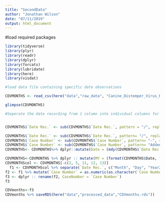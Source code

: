 ---
title: "SecondData"
author: "Jonathan Wilson"
date: "07/11/2019"
output: html_document
---

#load required packages

```{r}
library(tidyverse)
library(plyr)
library(readr)
library(dplyr)
library(forcats)
library(lubridate)
library(here)
library(visdat)


```
```{r}
#load data file containing specific date observations

CDVMONTHS <- read_csv(here("data","raw_data", "Canine_Distemper_Virus_Reports.csv"))

glimpse(CDVMONTHS)
```

```{r}
#Seperate the date recording from 1 column into individual columns for day, month and year and convert to numeric


CDVMONTHS$`Date Rec.` <- sub(CDVMONTHS$`Date Rec.`, pattern = "/", replacement = "-")

CDVMONTHS$`Date Rec.` <- sub(CDVMONTHS$`Date Rec.`, pattern= "/", replacement = "-")
CDVMONTHS$`Case Number` <- sub(CDVMONTHS$`Case Number`, pattern= "-", replacement = "") 
CDVMONTHS$`Case Number` <- sub(CDVMONTHS$`Case Number`, pattern= "Addendum", replacement = "") 
CDVMONTHS<- CDVMONTHS%>% dplyr::mutate(Date = (mdy(CDVMONTHS$`Date Rec.`)))

CDVMONTHS<-CDVMONTHS %>% dplyr :: mutate(MY = (format(CDVMONTHS$Date, format="%m-%y")))
CDVMONTHScol <- CDVMONTHS[-c(2, 5, 11, 12, 13)]
  f1 <- CDVMONTHScol %>% separate(`Date Rec.`, c("Month", "Day", "Year2"), "-")
f2 <- f1 %>% mutate(`Case Number` = as.numeric(as.character(`Case Number`)))
f3 <- dplyr :: rename(f2, CaseNumber = `Case Number`)
f3

CDVmonths<-f3
CDVmonths %>% saveRDS(here("data","processed_data","CDVmonths.rds"))

```







